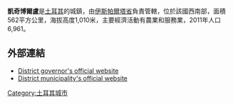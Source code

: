 '''凱奇博爾盧'''是[[土耳其|土耳其]]的城鎮，由[[伊斯帕爾塔省|伊斯帕爾塔省]]負責管轄，位於該國西南部，面積562平方公里，海拔高度1,010米，主要經濟活動有農業和服務業，2011年人口6,961。

==外部連結==
* [http://www.keciborlu.gov.tr/ District governor's official website]{{Wayback|url=http://www.keciborlu.gov.tr/ |date=20120516012954 }} {{tr icon}}
* [http://www.keciborlu.bel.tr/ District municipality's official website]{{Wayback|url=http://www.keciborlu.bel.tr/ |date=20120708071227 }} {{tr icon}}

{{coord|37|56|36|N|30|17|43|E|region:TR_type:city|display=title}}

{{Turkey-geo-stub}}
[[Category:土耳其城市|Category:土耳其城市]]